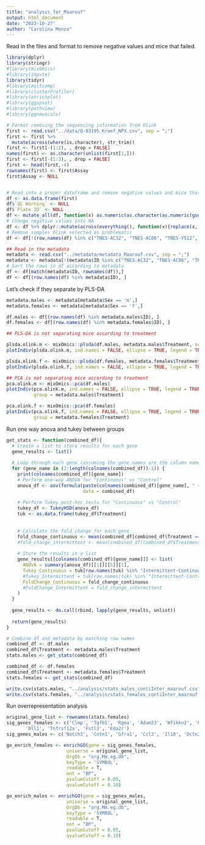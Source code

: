 ```yaml
---
title: "analysis_for_Maarouf"
output: html_document
date: "2023-10-27"
author: "Carolina Monzo"
---
```


Read in the files and format to remove negative values and mice that failed.
```r
library(dplyr)
library(stringr)
#library(mixOmics)
#library(impute)
library(tidyr)
#library(multcomp)
#library(clusterProfiler)
#library(enrichplot)
#library(ggupset)
#library(pathview)
#library(ggnewscale)

# Format removing the sequencing information from Olink
first <- read.csv("../data/Q-03195_Kroef_NPX.csv", sep = ";")
first <- first %>% 
  mutate(across(where(is.character), str_trim))
first <- first[-(1:2), , drop = FALSE]
names(first) <- as.character(unlist(first[1,]))
first <- first[-(1:3), , drop = FALSE]
first <- head(first,-4)
rownames(first) <- first$Assay
first$Assay <- NULL


# Read into a proper dataframe and remove negative values and mice that failed
df <- as.data.frame(first)
df$`QC Warning` <- NULL
df$`Plate ID` <- NULL
df <- mutate_all(df, function(x) as.numeric(as.character(as.numeric(gsub(",", ".", gsub("\\.", "", x))))))
# Change negative values into NA
df <- df %>% dplyr::mutate(across(everything(), function(x){replace(x, which(x<0), NA)}))
# Remove samples Olink selected as problematic
df <- df[!(row.names(df) %in% c("TNES-AC32", "TNES-AC86", "TNES-Y512", "TNES-AE58", "TNES-AH43")),]

## Read in the metadata
metadata <- read.csv("../metadata/metadata_Maarouf.csv", sep = ";")
metadata <- metadata[!(metadata$ID %in% c("TNES-AC32", "TNES-AC86", "TNES-Y512", "TNES-AE58", "TNES-AH43")),]
# Sort the rows in df according to metadata
df <- df[match(metadata$ID, rownames(df)),]
df <- df[(row.names(df) %in% metadata$ID), ]
```

Let's check if they separate by PLS-DA
```r
metadata.males <- metadata[metadata$Sex == 'm',]
metadata.females <- metadata[metadata$Sex == 'f',]

df.males <- df[(row.names(df) %in% metadata.males$ID), ]
df.females <- df[(row.names(df) %in% metadata.females$ID), ]

## PLS-DA is not separating mice according to treatment

plsda.olink.m <- mixOmics::plsda(df.males, metadata.males$Treatment, ncomp = 10)
plotIndiv(plsda.olink.m, ind.names = FALSE, ellipse = TRUE, legend = TRUE)

plsda.olink.f <- mixOmics::plsda(df.females, metadata.females$Treatment, ncomp = 10)
plotIndiv(plsda.olink.f, ind.names = FALSE, ellipse = TRUE, legend = TRUE)

## PCA is not separating mice according to treatment
pca.olink.m <- mixOmics::pca(df.males)
plotIndiv(pca.olink.m, ind.names = FALSE, ellipse = TRUE, legend = TRUE,
          group = metadata.males$Treatment)

pca.olink.f <- mixOmics::pca(df.females)
plotIndiv(pca.olink.f, ind.names = FALSE, ellipse = TRUE, legend = TRUE,
          group = metadata.females$Treatment)
```
Run one way anova and tukey between groups
```r
get_stats <- function(combined_df){
  # Create a list to store results for each gene
  gene_results <- list()
  
  # Loop through each gene (assuming the gene names are the column names)
  for (gene_name in (2:length(colnames(combined_df))-1)) {
    print(colnames(combined_df)[gene_name])
    # Perform one-way ANOVA for "Continuous" vs "Control"
    anova_df <- aov(formula(paste(colnames(combined_df)[gene_name], " ~ Treatment")), 
                            data = combined_df)
    
    # Perform Tukey post-hoc tests for "Continuous" vs "Control"
    tukey_df <- TukeyHSD(anova_df)
    tuk <- as.data.frame(tukey_df$Treatment)
    
    
    # Calculate the fold change for each gene
    fold_change_continuous <- mean(combined_df[combined_df$Treatment == "Continuous", colnames(combined_df)[gene_name]]) / mean(combined_df[combined_df$Treatment == "Intermittent", colnames(combined_df)[gene_name]])
    #fold_change_intermittent <- mean(combined_df[combined_df$Treatment == "Intermittent", gene_name]) / mean(combined_df[combined_df$Treatment == "Control", gene_name])
    
    # Store the results in a list
    gene_results[[colnames(combined_df)[gene_name]]] <- list(
      ANOVA = summary(anova_df)[[1]][[5]][1],
      Tukey_Continuous = tuk[row.names(tuk) %in% "Intermittent-Continuous",]$`p adj`,
      #Tukey_Intermittent = tuk[row.names(tuk) %in% "Intermittent-Control",]$`p adj`,
      FoldChange_Continuous = fold_change_continuous
      #FoldChange_Intermittent = fold_change_intermittent
    )
  }
  
  gene_results <- do.call(rbind, lapply(gene_results, unlist))
  
  return(gene_results)
}

# Combine df and metadata by matching row names
combined_df <- df.males
combined_df$Treatment <- metadata.males$Treatment
stats.males <- get_stats(combined_df)

combined_df <- df.females
combined_df$Treatment <- metadata.females$Treatment
stats.females <- get_stats(combined_df)

write.csv(stats.males, "../analysis/stats_males_contiInter_maarouf.csv")
write.csv(stats.females, "../analysis/stats_females_contiInter_maarouf.csv")
```

Run overrepresentation analysis
```r
original_gene_list <- rownames(stats.females)
sig_genes_females <- c('Clmp', 'Tgfb1', 'Rgma', 'Adam23', 'Wfikkn2', 'Fas', 'Erbb4', 'Il23r',
       'Dll1', 'Tnfrsf12a', 'Fstl3', 'Eda2r')
sig_genes_males <- c('Notch3', 'Cntn1', 'Gfra1', 'Ccl3', 'Il10', 'Dctn2', 'Ntf3')

go_enrich_females <- enrichGO(gene = sig_genes_females,
                      universe = original_gene_list,
                      OrgDb = "org.Mm.eg.db", 
                      keyType = 'SYMBOL',
                      readable = T,
                      ont = "BP",
                      pvalueCutoff = 0.05, 
                      qvalueCutoff = 0.10)

go_enrich_males <- enrichGO(gene = sig_genes_males,
                      universe = original_gene_list,
                      OrgDb = "org.Mm.eg.db", 
                      keyType = 'SYMBOL',
                      readable = T,
                      ont = "BP",
                      pvalueCutoff = 0.05, 
                      qvalueCutoff = 0.10)
```






